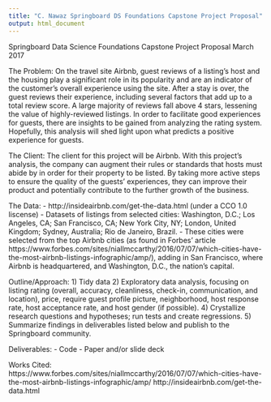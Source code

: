 ```yaml
---
title: "C. Nawaz Springboard DS Foundations Capstone Project Proposal"
output: html_document
---
```


Springboard Data Science Foundations Capstone Project Proposal
March 2017

The Problem:
On the travel site Airbnb, guest reviews of a listing's host and the housing play a significant role in its popularity and are an indicator of the customer's overall experience using the site. After a stay is over, the guest reviews their experience, including several factors that add up to a total review score. A large majority of reviews fall above 4 stars, lessening the value of highly-reviewed listings. In order to facilitate good experiences for guests, there are insights to be gained from analyzing the rating system. Hopefully, this analysis will shed light upon what predicts a positive experience for guests.  

The Client:
The client for this project will be Airbnb. With this project's analysis, the company can augment their rules or standards that hosts must abide by in order for their property to be listed. By taking more active steps to ensure the quality of the guests' experiences, they can improve their product and potentially contribute to the further growth of the business.

The Data:
- http://insideairbnb.com/get-the-data.html (under a CCO 1.0 liscense)
- Datasets of listings from selected cities: Washington, D.C.; Los Angeles, CA; San Francisco, CA; New York City, NY; London, United Kingdom; Sydney, Australia; Rio de Janeiro, Brazil.
- These cities were selected from the top Airbnb cities (as found in Forbes' article https://www.forbes.com/sites/niallmccarthy/2016/07/07/which-cities-have-the-most-airbnb-listings-infographic/amp/), adding in San Francisco, where Airbnb is headquartered, and Washington, D.C., the nation's capital.

Outline/Approach:
1) Tidy data
2) Exploratory data analysis, focusing on listing rating (overall, accuracy, cleanliness, check-in, communication, and location), price, require guest profile picture, neighborhood, host response rate, host acceptance rate, and host gender (if possible).
4) Crystallize research questions and hypotheses; run tests and create regressions.
5) Summarize findings in deliverables listed below and publish to the Springboard community.


Deliverables:
- Code
- Paper and/or slide deck

Works Cited:
https://www.forbes.com/sites/niallmccarthy/2016/07/07/which-cities-have-the-most-airbnb-listings-infographic/amp/
http://insideairbnb.com/get-the-data.html 